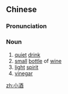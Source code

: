 ==Chinese==
{{zh-forms}}

===Pronunciation===
{{zh-pron
|m=xiǎojiǔ
|cat=n
}}

===Noun===
{{zh-noun}}

# [[quiet]] [[drink]] {{gloss|of alcohol}}
# [[small]] [[bottle]] of [[wine]]
# [[light]] [[spirit]]
# [[vinegar]]

[[zh:小酒]]